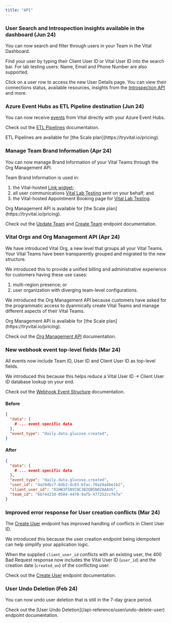 ```yaml
---
title: "API"
---
```


### User Search and Introspection insights available in the dashboard (Jun 24)

You can now search and filter through users in your Team in the Vital Dashboard.

<Accordion icon="magnifying-glass" iconType="duotone" title="Details" defaultOpen>

Find your user by typing their Client User ID or Vital User ID into the search bar. For lab testing users: Name, Email and Phone Number are also supported.

Click on a user row to access the new User Details page.
You can view their connections status, available resources, insights from the [Introspection API](/api-reference/introspection/user-resources) and more.
</Accordion>


### Azure Event Hubs as ETL Pipeline destination (Jun 24)

You can now receive [events](/webhooks/introduction) from Vital directly with your Azure Event Hubs.

Check out the [ETL Pipelines](/webhooks/etl-pipelines) documentation.

<Info>
ETL Pipelines are available for [the Scale plan](https://tryvital.io/pricing).
</Info>


### Manage Team Brand Information (Apr 24)
You can now manage Brand Information of your Vital Teams through the Org Management API.

<Accordion icon="billboard" iconType="duotone" title="Details" defaultOpen>
Team Brand Information is used in:

1. the Vital-hosted [Link widget](/wearables/connecting-providers/introduction);
2. all user communications [Vital Lab Testing](/lab/overview/introduction) sent on your behalf; and
3. the Vital-hosted Appointment Booking page for [Vital Lab Testing](/lab/overview/introduction).


<Info>
Org Management API is available for [the Scale plan](https://tryvital.io/pricing).
</Info>

Check out the [Update Team](/api-reference/org-management/team/update-team) and 
[Create Team](/api-reference/org-management/team/create-team) endpoint documentation.

</Accordion>

### Vital Orgs and Org Management API (Apr 24)
We have introduced Vital Org, a new level that groups all your Vital Teams. Your Vital Teams have been
transparently grouped and migrated to the new structure.

<Accordion icon="building" iconType="duotone" title="Details" defaultOpen>
We introduced this to provide a unified billing and administrative experience for customers having these use cases:

1. multi-region presence; or
2. user organization with diverging team-level configurations.


We introduced the Org Management API because customers have asked for the programmatic access to
dyanmically create Vital Teams and manage different aspects of their Vital Teams.

<Info>
Org Management API is available for [the Scale plan](https://tryvital.io/pricing).
</Info>

Check out the [Org Management API](/api-reference/org-management) documentation.

</Accordion>

### New webhook event top-level fields (Mar 24)

All events now include Team ID, User ID and Client User ID as top-level fields.

<Accordion icon="message" iconType="duotone" title="Details" defaultOpen>
We introduced this because this helps reduce a Vital User ID -> Client User ID database lookup on your end.

Check out the [Webhook Event Structure](/webhooks/event-structure) documentation.

#### Before
```json Basic event structure
{
  "data": {
    # ... event specific data
  },
  "event_type": "daily.data.glucose.created",
}
```

#### After
```json Basic event structure
{
  "data": {
    # ... event specific data
  },
  "event_type": "daily.data.glucose.created",
  "user_id": "4a29dbc7-6db3-4c83-bfac-70a20a4be1b2",
  "client_user_id": "01HW3FSNVCHC3B2QB5N0ZAAAVG",
  "team_id": "6b74423d-0504-4470-9afb-477252ccf67a"
}
```

</Accordion>

### Improved error response for User creation conflicts (Mar 24)

The [Create User](/api-reference/user/create-user) endpoint has improved handling of
conflicts in Client User ID.

<Accordion icon="circle-exclamation" iconType="duotone" title="Details" defaultOpen>
We introduced this because the user creation endpoint being idempotent can help
simplify your application logic.

When the supplied `client_user_id` conflicts with an existing user, the 400 Bad Request response
now includes the Vital User ID (`user_id`) and the creation date (`created_on`) of the conflicting user.

Check out the [Create User](/api-reference/user/create-user) endpoint documentation.
</Accordion>


### User Undo Deletion (Feb 24)

You can now undo user deletion that is still in the 7-day grace period.

<Accordion icon="trash-undo" iconType="duotone" title="Details" defaultOpen>
Check out the [User Undo Deletion](/api-reference/user/undo-delete-user) endpoint documentation.
</Accordion>
